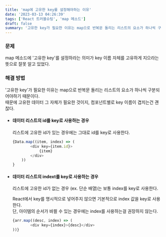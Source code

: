 ```yaml
---
title: 'map에 고유한 key를 설정해야하는 이유'
date: '2023-03-13 04:26:39'
tags: ['React 트러블슈팅', 'map 메소드']
draft: false
summary: '고유한 key가 필요한 이유는 map으로 반복문 돌리는 리스트의 요소가 하나씩 구분되어야하기 때문이다.'
---
```


### 문제

map 메소드에 '고유한 key'를 설정하라는 의미가 key 이름 자체를 고유하게 지으라는 뜻으로 잘못 알고 있었다.

### 해결 방법

'고유한 key'가 필요한 이유는 map으로 반복문 돌리는 리스트의 요소가 하나씩 구분되어야하기 때문이다.  
때문에 고유한 데이터 그 자체가 필요한 것이지, 컴포넌트별로 key 이름이 겹치는건 괜찮다.

- #### 데이터 리스트의 id를 key로 사용하는 경우

  리스트에 고유한 id가 있는 경우에는 그대로 id를 key로 사용한다.

  ```JavaScript
  {Data.map((item, index) => (
          <div key={item.id}>
              {item}
          </div>
      ))
  }
  ```

- #### 데이터 리스트의 indext를 key로 사용하는 경우

  리스트에 고유한 id가 없는 경우 (ex. 단순 배열)는 보통 index를 key로 사용한다.

  React에서 key를 명시적으로 넣어주지 않으면 기본적으로 index 값을 key로 사용한다.  
  단, 아이템의 순서가 바뀔 수 있는 경우에는 index를 사용하는걸 권장하지 않는다.

  ```JavaScript
  {arr.map((desc, index) => (
          <div key={index}>{desc}</div>
  ))}
  ```
